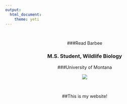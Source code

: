 ```yaml
---
output: 
  html_document:
    theme: yeti
---
```

<br>

<center>###Read Barbee
<br>

<center>### M.S. Student, Wildlife Biology
<center>###University of Montana
<br>

<center>![](pics/giphy.gif)

<br>

##This is my website!